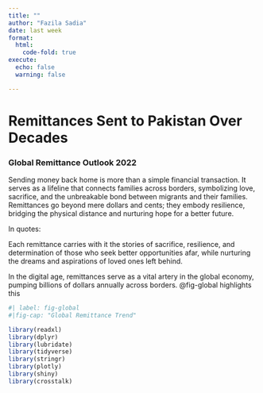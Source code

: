 ```yaml
---
title: "" 
author: "Fazila Sadia" 
date: last week 
format:    
  html:     
    code-fold: true 
execute:   
  echo: false   
  warning: false

---
```


# Remittances Sent to Pakistan Over Decades

### Global Remittance Outlook 2022

Sending money back home is more than a simple financial transaction. It serves as a lifeline that connects families across borders, symbolizing love, sacrifice, and the unbreakable bond between migrants and their families. Remittances go beyond mere dollars and cents; they embody resilience, bridging the physical distance and nurturing hope for a better future.

In quotes:

Each remittance carries with it the stories of sacrifice, resilience, and determination of those who seek better opportunities afar, while nurturing the dreams and aspirations of loved ones left behind.



In the digital age, remittances serve as a vital artery in the global economy, pumping billions of dollars annually across borders.  @fig-global highlights this

```r
#| label: fig-global 
#|fig-cap: "Global Remittance Trend"   

library(readxl) 
library(dplyr) 
library(lubridate) 
library(tidyverse) 
library(stringr) 
library(plotly) 
library(shiny) 
library(crosstalk)  
```
